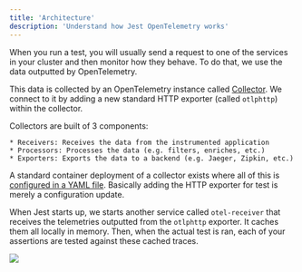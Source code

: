 ```yaml
---
title: 'Architecture'
description: 'Understand how Jest OpenTelemetry works'
---
```


When you run a test, you will usually send a request to one of the services in your cluster and then monitor how they behave.
To do that, we use the data outputted by OpenTelemetry.

This data is collected by an OpenTelemetry instance called [Collector](https://opentelemetry.io/docs/collector/).
We connect to it by adding a new standard HTTP exporter (called `otlphttp`) within the collector.

<Accordion title="More on OpenTelemetry collectors">
  Collectors are built of 3 components: 
  
    * Receivers: Receives the data from the instrumented application 
    * Processors: Processes the data (e.g. filters, enriches, etc.) 
    * Exporters: Exports the data to a backend (e.g. Jaeger, Zipkin, etc.)

A standard container deployment of a collector exists where all of this is [configured in a YAML file](https://opentelemetry.io/docs/collector/configuration).
Basically adding the HTTP exporter for test is merely a configuration update.

</Accordion>

When Jest starts up, we starts another service called `otel-receiver` that receives the telemetries outputted from the `otlphttp` exporter.
It caches them all locally in memory. Then, when the actual test is ran, each of your assertions are tested against these cached traces.

<Frame>
  <img src="./architecture.png" />
</Frame>
